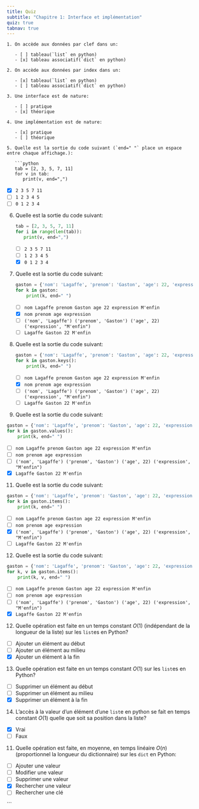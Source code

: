 ```yaml
---
title: Quiz
subtitle: "Chapitre 1: Interface et implémentation"
quiz: true
tabnav: true
---
```

```ed-pb
1. On accède aux données par clef dans un:

   - [ ] tableau(`list` en python) 
   - [x] tableau associatif(`dict` en python)

2. On accède aux données par index dans un:

   - [x] tableau(`list` en python) 
   - [ ] tableau associatif(`dict` en python)

3. Une interface est de nature:

   - [ ] pratique
   - [x] théorique

4. Une implémentation est de nature:

   - [x] pratique
   - [ ] théorique

5. Quelle est la sortie du code suivant (`end=" "` place un espace entre chaque affichage.):
   
   ```python
   tab = [2, 3, 5, 7, 11]
   for v in tab:
      print(v, end=",")
   ```

   - [x] `2 3 5 7 11`
   - [ ] `1 2 3 4 5`
   - [ ] `0 1 2 3 4`

6. Quelle est la sortie du code suivant:
   
   ```python
   tab = [2, 3, 5, 7, 11]
   for i in range(len(tab)):
      print(v, end=",")
   ```

   - [ ] `2 3 5 7 11`
   - [ ] `1 2 3 4 5`
   - [x] `0 1 2 3 4`

7. Quelle est la sortie du code suivant:
   
   ```python
   gaston = {'nom': 'Lagaffe', 'prenom': 'Gaston', 'age': 22, 'expression': "M'enfin"}
   for k in gaston:
       print(k, end=" ")
   ```

   - [ ] `nom Lagaffe prenom Gaston age 22 expression M'enfin`
   - [x] `nom prenom age expression`
   - [ ] `('nom', 'Lagaffe') ('prenom', 'Gaston') ('age', 22) ('expression', "M'enfin")`
   - [ ] ` Lagaffe Gaston 22 M'enfin`

8. Quelle est la sortie du code suivant:
   
   ```python
   gaston = {'nom': 'Lagaffe', 'prenom': 'Gaston', 'age': 22, 'expression': "M'enfin"}
   for k in gaston.keys():
       print(k, end=" ")
   ```

   - [ ] `nom Lagaffe prenom Gaston age 22 expression M'enfin`
   - [x] `nom prenom age expression`
   - [ ] `('nom', 'Lagaffe') ('prenom', 'Gaston') ('age', 22) ('expression', "M'enfin")`
   - [ ] ` Lagaffe Gaston 22 M'enfin`

9.  Quelle est la sortie du code suivant:
   
   ```python
   gaston = {'nom': 'Lagaffe', 'prenom': 'Gaston', 'age': 22, 'expression': "M'enfin"}
   for k in gaston.values():
       print(k, end=" ")
   ```

   - [ ] `nom Lagaffe prenom Gaston age 22 expression M'enfin`
   - [ ] `nom prenom age expression`
   - [ ] `('nom', 'Lagaffe') ('prenom', 'Gaston') ('age', 22) ('expression', "M'enfin")`
   - [x] ` Lagaffe Gaston 22 M'enfin`

11. Quelle est la sortie du code suivant:
   
   ```python
   gaston = {'nom': 'Lagaffe', 'prenom': 'Gaston', 'age': 22, 'expression': "M'enfin"}
   for k in gaston.items():
       print(k, end=" ")
   ```

   - [ ] `nom Lagaffe prenom Gaston age 22 expression M'enfin`
   - [ ] `nom prenom age expression`
   - [x] `('nom', 'Lagaffe') ('prenom', 'Gaston') ('age', 22) ('expression', "M'enfin")`
   - [ ] ` Lagaffe Gaston 22 M'enfin`

12. Quelle est la sortie du code suivant:
   
   ```python
   gaston = {'nom': 'Lagaffe', 'prenom': 'Gaston', 'age': 22, 'expression': "M'enfin"}
   for k, v in gaston.items():
       print(k, v, end=" ")
   ```

   - [ ] `nom Lagaffe prenom Gaston age 22 expression M'enfin`
   - [ ] `nom prenom age expression`
   - [ ] `('nom', 'Lagaffe') ('prenom', 'Gaston') ('age', 22) ('expression', "M'enfin")`
   - [x] ` Lagaffe Gaston 22 M'enfin`

12. Quelle opération est faite en un temps constant $O(1)$ (indépendant de la longueur de la liste)
   sur les `list`es en Python?

   - [ ] Ajouter un élément au début
   - [ ] Ajouter un élément au milieu
   - [x] Ajouter un élément à la fin

13. Quelle opération est faite en un temps constant $O(1)$ sur les `list`es en Python?

   - [ ] Supprimer un élément au début
   - [ ] Supprimer un élément au milieu
   - [x] Supprimer un élément à la fin

14. L'accès à la valeur d'un élément d'une `list`e en python se fait en temps constant $O(1)$ quelle
   que soit sa position dans la liste?

   - [x] Vrai
   - [ ] Faux

11. Quelle opération est faite, en moyenne, en temps linéaire $O(n)$ (proportionnel la longueur du
   dictionnaire) sur les `dict` en Python:

   - [ ] Ajouter une valeur
   - [ ] Modifier une valeur
   - [ ] Supprimer une valeur
   - [x] Rechercher une valeur
   - [ ] Rechercher une clé


```